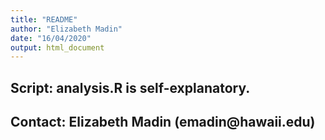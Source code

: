 ```yaml
---
title: "README"
author: "Elizabeth Madin"
date: "16/04/2020"
output: html_document
---
```


## Script: analysis.R is self-explanatory. 

## Contact: Elizabeth Madin (emadin@hawaii.edu)